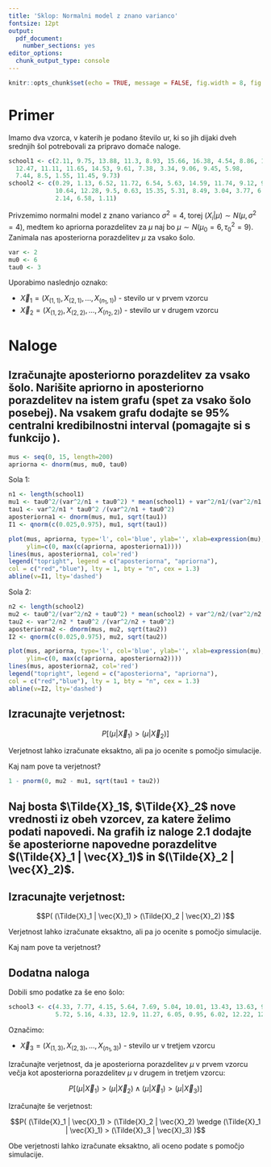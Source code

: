 ```yaml
---
title: 'Sklop: Normalni model z znano varianco'
fontsize: 12pt
output:
  pdf_document:
    number_sections: yes
editor_options:
  chunk_output_type: console
---
```


```r
knitr::opts_chunk$set(echo = TRUE, message = FALSE, fig.width = 8, fig.height = 5, out.width = "0.8\\textwidth")
```

# Primer

Imamo dva vzorca, v katerih je podano število ur, ki so jih dijaki dveh srednjih šol potrebovali za pripravo domače naloge.

```r
school1 <- c(2.11, 9.75, 13.88, 11.3, 8.93, 15.66, 16.38, 4.54, 8.86, 11.94, 
  12.47, 11.11, 11.65, 14.53, 9.61, 7.38, 3.34, 9.06, 9.45, 5.98,
  7.44, 8.5, 1.55, 11.45, 9.73)
school2 <- c(0.29, 1.13, 6.52, 11.72, 6.54, 5.63, 14.59, 11.74, 9.12, 9.43,
             10.64, 12.28, 9.5, 0.63, 15.35, 5.31, 8.49, 3.04, 3.77, 6.22,
             2.14, 6.58, 1.11)
```

Privzemimo normalni model z znano varianco $\sigma^2 = 4$, torej $(X_i | \mu) \sim N(\mu, \sigma^2=4)$, medtem ko apriorna porazdelitev za $\mu$ naj bo $\mu \sim N(\mu_0 = 6, \tau_0^2=9)$. Zanimala nas aposteriorna porazdelitev $\mu$ za vsako šolo.
```r
var <- 2
mu0 <- 6
tau0 <- 3
```

Uporabimo naslednjo oznako:

- $\vec{X}_1 = (X_{(1,1)}, X_{(2, 1)}, ..., X_{(n_1, 1)})$ - stevilo ur v prvem vzorcu
- $\vec{X}_2 = (X_{(1,2)}, X_{(2, 2)}, ..., X_{(n_2, 2)})$ - stevilo ur v drugem vzorcu

# Naloge

## Izračunajte aposteriorno porazdelitev za vsako šolo. Narišite apriorno in aposteriorno porazdelitev na istem grafu (spet za vsako šolo posebej). Na vsakem grafu dodajte se 95\% centralni kredibilnostni interval (pomagajte si s funkcijo \texttt{qnorm}). 
```r
mus <- seq(0, 15, length=200)
apriorna <- dnorm(mus, mu0, tau0)
```

Sola 1:
```r
n1 <- length(school1)
mu1 <- tau0^2/(var^2/n1 + tau0^2) * mean(school1) + var^2/n1/(var^2/n1 + tau0^2) * mu0
tau1 <- var^2/n1 * tau0^2 /(var^2/n1 + tau0^2)
aposteriorna1 <- dnorm(mus, mu1, sqrt(tau1))
I1 <- qnorm(c(0.025,0.975), mu1, sqrt(tau1))
```

```r
plot(mus, apriorna, type='l', col='blue', ylab='', xlab=expression(mu),
     ylim=c(0, max(c(apriorna, aposteriorna1))))
lines(mus, aposteriorna1, col='red')
legend("topright", legend = c("aposteriorna", "apriorna"),
col = c("red","blue"), lty = 1, bty = "n", cex = 1.3)
abline(v=I1, lty='dashed')
```

Sola 2:
```r
n2 <- length(school2)
mu2 <- tau0^2/(var^2/n2 + tau0^2) * mean(school2) + var^2/n2/(var^2/n2 + tau0^2) * mu0
tau2 <- var^2/n2 * tau0^2 /(var^2/n2 + tau0^2)
aposteriorna2 <- dnorm(mus, mu2, sqrt(tau2))
I2 <- qnorm(c(0.025,0.975), mu2, sqrt(tau2))
```

```r
plot(mus, apriorna, type='l', col='blue', ylab='', xlab=expression(mu),
     ylim=c(0, max(c(apriorna, aposteriorna2))))
lines(mus, aposteriorna2, col='red')
legend("topright", legend = c("aposteriorna", "apriorna"),
col = c("red","blue"), lty = 1, bty = "n", cex = 1.3)
abline(v=I2, lty='dashed')
```

## Izracunajte verjetnost: 

$$P[ (\mu | \vec{X}_1) > (\mu | \vec{X}_2) ]$$

Verjetnost lahko izračunate eksaktno, ali pa jo ocenite s pomočjo simulacije.

Kaj nam pove ta verjetnost? 
```r
1 - pnorm(0, mu2 - mu1, sqrt(tau1 + tau2))
```


## Naj bosta $\Tilde{X}_1$, $\Tilde{X}_2$ nove vrednosti iz obeh vzorcev, za katere želimo podati napovedi. Na grafih iz naloge 2.1 dodajte še aposteriorne napovedne porazdelitve $(\Tilde{X}_1 | \vec{X}_1)$ in $(\Tilde{X}_2 | \vec{X}_2)$.


## Izracunajte verjetnost:

$$P( (\Tilde{X}_1 | \vec{X}_1) > (\Tilde{X}_2 | \vec{X}_2) )$$

Verjetnost lahko izračunate eksaktno, ali pa jo ocenite s pomočjo simulacije.

Kaj nam pove ta verjetnost? 


## Dodatna naloga

Dobili smo podatke za še eno šolo: 

```r
school3 <- c(4.33, 7.77, 4.15, 5.64, 7.69, 5.04, 10.01, 13.43, 13.63, 9.9,
             5.72, 5.16, 4.33, 12.9, 11.27, 6.05, 0.95, 6.02, 12.22, 12.85)
```

Označimo: 

- $\vec{X}_3 = (X_{(1,3)}, X_{(2, 3)}, ..., X_{(n_1, 3)})$ - stevilo ur v tretjem vzorcu

Izračunajte verjetnost, da je aposteriorna porazdelitev $\mu$ v prvem vzorcu večja kot aposteriorna porazdelitev $\mu$ v drugem in tretjem vzorcu: 

$$P[ (\mu | \vec{X}_1) > (\mu | \vec{X}_2) \wedge (\mu | \vec{X}_1) > (\mu | \vec{X}_3) ]$$

Izračunajte še verjetnost:

$$P( (\Tilde{X}_1 | \vec{X}_1) > (\Tilde{X}_2 | \vec{X}_2) \wedge (\Tilde{X}_1 | \vec{X}_1) > (\Tilde{X}_3 | \vec{X}_3) )$$

Obe verjetnosti lahko izračunate eksaktno, ali oceno podate s pomočjo simulacije.









